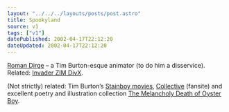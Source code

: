 ```yaml
---
layout: "../../../layouts/posts/post.astro"
title: Spookyland
source: v1
tags: ["v1"]
datePublished: 2002-04-17T22:12:20
dateUpdated: 2002-04-17T22:12:20
---
```


[Roman Dirge][1] &#8211; a Tim Burton-esque animator (to do him a disservice). Related: [Invader ZIM DivX][2].

(Not strictly) related: Tim Burton&#8217;s [Stainboy movies][3], [Collective][4] (fansite) and excellent poetry and illustration collection [The Melancholy Death of Oyster Boy][5].

[1]: http://www.spookyland.com/
[2]: http://yourmom.sh/zim/
[3]: http://atomfilms.shockwave.com/af/spotlights/stainboy/
[4]: http://www.timburtoncollective.com/
[5]: http://www.amazon.com/exec/obidos/ASIN/0688156819/ohsky07 "The Melancholy Death of Oyster Boy on amazon.com"
